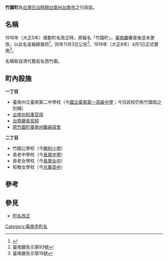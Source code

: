 {{japanese|japanese=竹園町|kana=たけぞのちょう|romaji=Takezonochō}}
'''竹園町'''為[[台灣日治時期|台灣日治時期]][[台南州|台南州]][[台南市|台南市]]之行政區。

== 名稱 ==
1916年（大正5年）規劃町名改正時，原擬名「竹園町」，[[臺南廳|臺南廳]]審查後並未更改，以此名呈報總督府<ref>{{cite journal zh | author=黃偉嘉 | authorlink= | coauthors= | title=從《臺南廳公文書》再探臺南市町名改正 | journal=臺灣文獻 | volume=66 | issue=1 | pages=161-180 | id= | url=http://www.th.gov.tw/ | accessdate= | quote= | date=2015年3月 | archive-date=2016-07-13 | archive-url=https://web.archive.org/web/20160713141105/http://www.th.gov.tw/ | dead-url=yes }}</ref>，同年11月3日公告<ref>臺南廳告示第93號</ref>、1919年（大正8年）4月1日正式實施<ref>臺南廳告示第19號</ref>。

名稱取自清代舊街名西竹圍。

==町內設施==
'''一丁目'''

* 臺南州立臺南第二中學校（今[[國立臺南第一高級中學|國立臺南第一高級中學]]；今日該校仍有竹園崗之別稱）
* [[原臺南縣知事官邸|台南州知事官邸]]
*[[原臺南廳長官邸|台南廳長官邸]]
*[[原竹園町臺南州職員宿舍|原竹園町臺南州職員宿舍]]

'''二丁目'''

*竹園公學校（今[[臺南市東區勝利國民小學|勝利小學]]）
*長老中學校（今[[臺南市私立長榮高級中學|長榮中學]]）
*長老女學校（今[[臺南市私立長榮女子高級中學|長榮女中]]）
*和敬女學校（今[[臺南市私立光華高級中學|光華高中]]）

== 參考 ==
<references />

==參見==
*[[町名改正|町名改正]]

{{臺南市舊町名}}
[[Category:臺南市町名|Category:臺南市町名]]